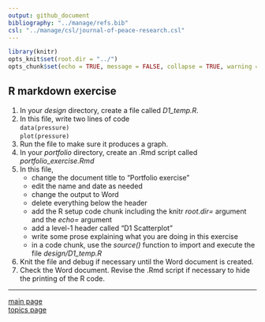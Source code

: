 ```yaml
---
output: github_document
bibliography: "../manage/refs.bib" 
csl: "../manage/csl/journal-of-peace-research.csl"
---
```


```r
library(knitr)
opts_knit$set(root.dir = "../")
opts_chunk$set(echo = TRUE, message = FALSE, collapse = TRUE, warning = FALSE)
```


## R markdown exercise

1. In your *design* directory, create a file called *D1_temp.R*.  
2. In this file, write two lines of code  
        `data(pressure)`  
        `plot(pressure)`  
3. Run the file to make sure it produces a graph.  
4. In your *portfolio* directory, create an .Rmd script called *portfolio_exercise.Rmd*    
5. In this file, 
    - change the document title to "Portfolio exercise"  
    - edit the name and date as needed  
    - change the output to Word  
    - delete everything below the header  
    - add the R setup code chunk including the knitr *root.dir=* argument and the *echo=* argument  
    - add a level-1 header called "D1 Scatterplot"  
    - write some prose explaining what you are doing in this exercise  
    - in a code chunk, use the *source()* function to import and execute the file *design/D1_temp.R*
6. Knit the file and debug if necessary until the Word document is created. 
7. Check the Word document. Revise the .Rmd script if necessary to hide the printing of the R code. 
    





---

[main page](../README.md)<br> 
[topics page](../README-by-topic.md)


